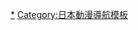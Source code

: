 {{Navbox
| name  = Full Metal Panic
| title  = [[驚爆危機|-{zh-hans:全金属狂潮; zh-hant:驚爆危機}-]]
| state  = {{{state|autocollapse}}}
| listclass = hlist

|group1 = 作品
|list1 =
* [[驚爆危機|-{zh-hans:全金属狂潮; zh-hant:驚爆危機}-]]
* [[驚爆危機ANOTHER|-{zh-hans:全金属狂潮; zh-hant:驚爆危機}-ANOTHER]]
* [[驚爆危機！戰鬥的Who Dares Wins|戰鬥的Who Dares Wins]]

|group2 = 關連條目
|list2 =
* [[驚爆危機角色列表|登場角色]]
**[[相良宗介]]
* [[主從追隨式機甲系統|Arm Slave]]
* [[驚爆危機用語列表|用語]]

|group3 = 關連樂曲
|list3 = 
* [[tomorrow／不會枯萎的花]]
* [[那就是愛吧／吹向你的風]]
* [[南風／想再一次見到你]]  

|group4 = 關連項目
|list4 = 
* [[賀東招二]]
* [[四季童子]]
* [[下川美娜]]
* [[架空歷史小說]]
* {{link-ja|WOWOW動畫|WOWOWアニメ}}
* {{link-ja|富士電視台系動畫|フジテレビ系アニメ}}

}}<noinclude>
{{DEFAULTSORT:Full Metal Panic!}}
[[Category:驚爆危機|*]]
[[Category:日本動漫導航模板]]
</noinclude>